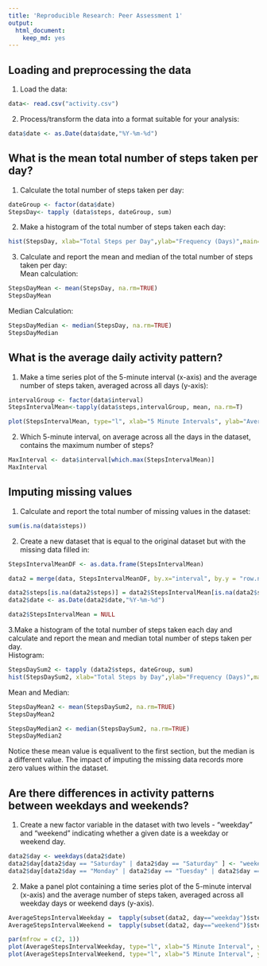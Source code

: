 ```yaml
---
title: 'Reproducible Research: Peer Assessment 1'
output: 
  html_document: 
    keep_md: yes
---
```


## Loading and preprocessing the data  

1. Load the data:  

```r
data<- read.csv("activity.csv")
```  

2. Process/transform the data into a format suitable for your analysis:  
```r
data$date <- as.Date(data$date,"%Y-%m-%d")
```  

## What is the mean total number of steps taken per day?  

1. Calculate the total number of steps taken per day:  
```r
dateGroup <- factor(data$date)
StepsDay<- tapply (data$steps, dateGroup, sum)
```  


2. Make a histogram of the total number of steps taken each day:  
```r
hist(StepsDay, xlab="Total Steps per Day",ylab="Frequency (Days)",main="Total Number of Steps per Day", breaks=30)
```  

3. Calculate and report the mean and median of the total number of steps taken per day:  
Mean calculation: 
```r
StepsDayMean <- mean(StepsDay, na.rm=TRUE)
StepsDayMean
```  
Median Calculation:  
```r
StepsDayMedian <- median(StepsDay, na.rm=TRUE)
StepsDayMedian
```  

## What is the average daily activity pattern?  

1. Make a time series plot of the 5-minute interval (x-axis) and the average number of steps taken, averaged across all days (y-axis):  
```r
intervalGroup <- factor(data$interval)
StepsIntervalMean<-tapply(data$steps,intervalGroup, mean, na.rm=T)

plot(StepsIntervalMean, type="l", xlab="5 Minute Intervals", ylab="Average Number of Steps",  main="Average Number of Steps per 5 minute Interval)")
```  

2. Which 5-minute interval, on average across all the days in the dataset, contains the maximum number of steps?  
```r
MaxInterval <- data$interval[which.max(StepsIntervalMean)]
MaxInterval
```  

## Imputing missing values  

1. Calculate and report the total number of missing values in the dataset:  
```r
sum(is.na(data$steps))
```  

2. Create a new dataset that is equal to the original dataset but with the missing data filled in:  
```r
StepsIntervalMeanDF <- as.data.frame(StepsIntervalMean)

data2 = merge(data, StepsIntervalMeanDF, by.x="interval", by.y = "row.names")

data2$steps[is.na(data2$steps)] = data2$StepsIntervalMean[is.na(data2$steps)]
data2$date <- as.Date(data2$date,"%Y-%m-%d")

data2$StepsIntervalMean = NULL
```  

3.Make a histogram of the total number of steps taken each day and calculate and report the mean and median total number of steps taken per day.  
Histogram:  
```r
StepsDaySum2 <- tapply (data2$steps, dateGroup, sum)
hist(StepsDaySum2, xlab="Total Steps by Day",ylab="Frequency (Days)",main="Number of Daily Steps", breaks=30)
```  

Mean and Median:  
``` r
StepsDayMean2 <- mean(StepsDaySum2, na.rm=TRUE)
StepsDayMean2

StepsDayMedian2 <- median(StepsDaySum2, na.rm=TRUE)
StepsDayMedian2
```  

Notice these mean value is equalivent to the first section, but the median is a different value. The impact of imputing the missing data records more zero values within the dataset.  

## Are there differences in activity patterns between weekdays and weekends?  

1. Create a new factor variable in the dataset with two levels - "weekday" and "weekend" indicating whether a given date is a weekday or weekend day.  
```r
data2$day <- weekdays(data2$date)
data2$day[data2$day == "Saturday" | data2$day == "Saturday" ] <- "weekend"
data2$day[data2$day == "Monday" | data2$day == "Tuesday" | data2$day == "Wednesday"| data2$day == "Thursday" | data2$day == "Friday" ] <- "weekday"
```  

2. Make a panel plot containing a time series plot of the 5-minute interval (x-axis) and the average number of steps taken, averaged across all weekday days or weekend days (y-axis).  
```r
AverageStepsIntervalWeekday =  tapply(subset(data2, day=="weekday")$steps, subset(data2, day=="weekday")$interval, mean, na.rm=TRUE)
AverageStepsIntervalWeekend =  tapply(subset(data2, day=="weekend")$steps, subset(data2, day=="weekend")$interval, mean, na.rm=TRUE)

par(mfrow = c(2, 1))
plot(AverageStepsIntervalWeekday, type="l", xlab="5 Minute Interval", ylab="Average Number of Steps", main="weekdays")
plot(AverageStepsIntervalWeekend, type="l", xlab="5 Minute Interval", ylab="Average Number of Steps", main="weekend")
```  
